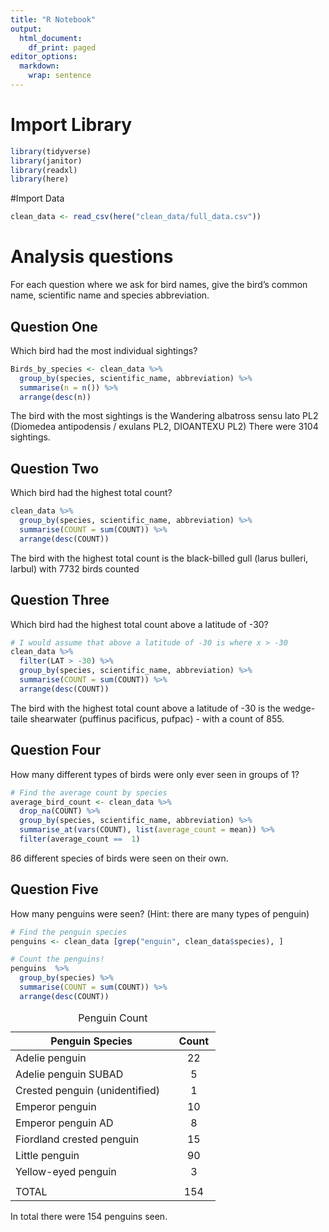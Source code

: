 ```yaml
---
title: "R Notebook"
output:
  html_document:
    df_print: paged
editor_options:
  markdown:
    wrap: sentence
---
```


# Import Library

```r
library(tidyverse)
library(janitor)
library(readxl)
library(here)
```

\#Import Data

```r
clean_data <- read_csv(here("clean_data/full_data.csv"))
```

# Analysis questions

For each question where we ask for bird names, give the bird's common name, scientific name and species abbreviation.

## Question One

Which bird had the most individual sightings?

```r
Birds_by_species <- clean_data %>% 
  group_by(species, scientific_name, abbreviation) %>% 
  summarise(n = n()) %>% 
  arrange(desc(n))
```

The bird with the most sightings is the Wandering albatross sensu lato PL2 (Diomedea antipodensis / exulans PL2, DIOANTEXU PL2) There were 3104 sightings.

## Question Two

Which bird had the highest total count?

```r
clean_data %>% 
  group_by(species, scientific_name, abbreviation) %>% 
  summarise(COUNT = sum(COUNT)) %>% 
  arrange(desc(COUNT))
```

The bird with the highest total count is the black-billed gull (larus bulleri, larbul) with 7732 birds counted

## Question Three

Which bird had the highest total count above a latitude of -30?

```r
# I would assume that above a latitude of -30 is where x > -30
clean_data %>% 
  filter(LAT > -30) %>% 
  group_by(species, scientific_name, abbreviation) %>% 
  summarise(COUNT = sum(COUNT)) %>% 
  arrange(desc(COUNT))
```

The bird with the highest total count above a latitude of -30 is the wedge-taile shearwater (puffinus pacificus, pufpac) - with a count of 855.

## Question Four

How many different types of birds were only ever seen in groups of 1?

```r
# Find the average count by species
average_bird_count <- clean_data %>% 
  drop_na(COUNT) %>%
  group_by(species, scientific_name, abbreviation) %>% 
  summarise_at(vars(COUNT), list(average_count = mean)) %>% 
  filter(average_count ==  1)
```

86 different species of birds were seen on their own.

## Question Five

How many penguins were seen?
(Hint: there are many types of penguin)

```r
# Find the penguin species
penguins <- clean_data [grep("enguin", clean_data$species), ]
```

```r
# Count the penguins!
penguins  %>% 
  group_by(species) %>% 
  summarise(COUNT = sum(COUNT)) %>% 
  arrange(desc(COUNT))
```

+--------------------------------+-------------+
| Penguin Species                | Count       |
+================================+:===========:+
| Adelie penguin                 | 22          |
+--------------------------------+-------------+
| Adelie penguin SUBAD           | 5           |
+--------------------------------+-------------+
| Crested penguin (unidentified) | 1           |
+--------------------------------+-------------+
| Emperor penguin                | 10          |
+--------------------------------+-------------+
| Emperor penguin AD             | 8           |
+--------------------------------+-------------+
| Fiordland crested penguin      | 15          |
+--------------------------------+-------------+
| Little penguin                 | 90          |
+--------------------------------+-------------+
| Yellow-eyed penguin            | 3           |
+--------------------------------+-------------+
|                                |             |
+--------------------------------+-------------+
| TOTAL                          | 154         |
+--------------------------------+-------------+

: Penguin Count

In total there were 154 penguins seen.
